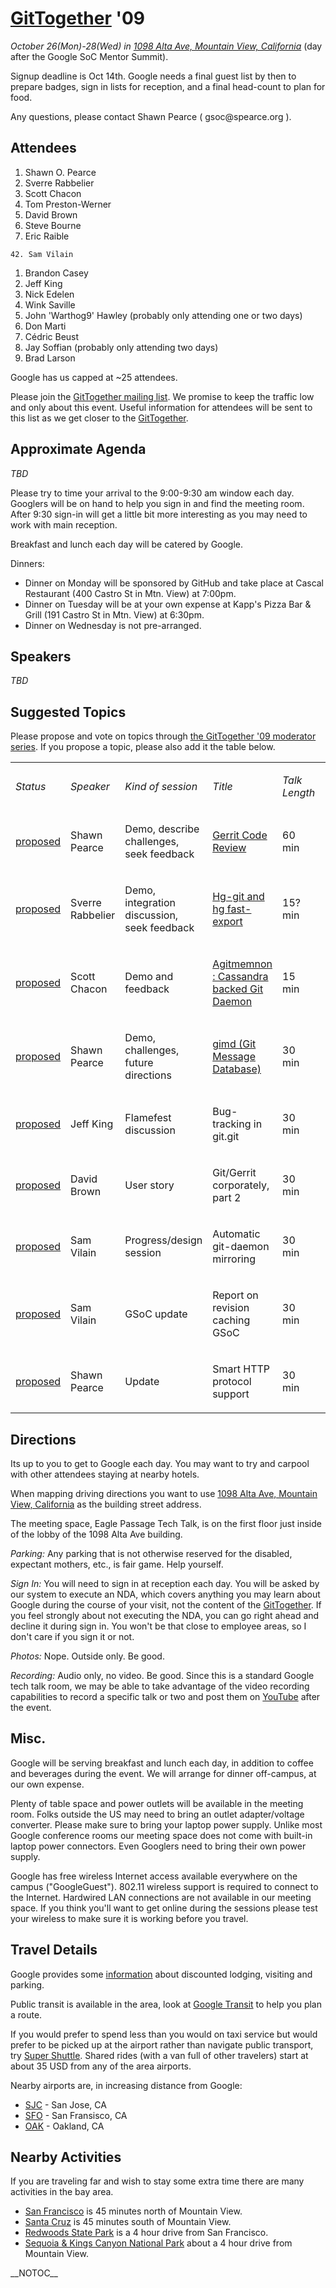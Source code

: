= [[GitTogether]] '09 =
''October 26(Mon)-28(Wed) in [http://maps.google.com/maps?f=q&source=s_q&hl=en&geocode=&q=1098+Alta+Ave,+Mountain+View,+CA+94043&sll=37.420123,-122.08592&sspn=0.010123,0.011952&ie=UTF8&t=h&z=17 1098 Alta Ave, Mountain View, California]'' (day after the Google SoC Mentor Summit).

Signup deadline is Oct 14th.  Google needs a final guest list by then to prepare badges, sign in lists for reception, and a final head-count to plan for food.

Any questions, please contact Shawn Pearce ( gsoc@spearce.org ).

== Attendees ==
# Shawn O. Pearce
# Sverre Rabbelier
# Scott Chacon
# Tom Preston-Werner
# David Brown
# Steve Bourne
# Eric Raible
 42. Sam Vilain
# Brandon Casey
# Jeff King
# Nick Edelen
# Wink Saville
# John 'Warthog9' Hawley (probably only attending one or two days)
# Don Marti
# Cédric Beust
# Jay Soffian (probably only attending two days)
# Brad Larson

Google has us capped at ~25 attendees.

Please join the [http://lists.utsl.gen.nz/mailman/listinfo.cgi/gittogether GitTogether mailing list].  We promise to keep the traffic low and only about this event. Useful information for attendees will be sent to this list as we get closer to the [[GitTogether]].

== Approximate Agenda ==

''TBD''

Please try to time your arrival to the 9:00-9:30 am window each day.  Googlers will be on hand to help you sign in and find the meeting room.  After 9:30 sign-in will get a little bit more interesting as you may need to work with main reception.

Breakfast and lunch each day will be catered by Google.

Dinners:
* Dinner on Monday will be sponsored by GitHub and take place at Cascal Restaurant (400 Castro St in Mtn. View) at 7:00pm.
* Dinner on Tuesday will be at your own expense at Kapp's Pizza Bar & Grill (191 Castro St in Mtn. View) at 6:30pm.
* Dinner on Wednesday is not pre-arranged.

== Speakers ==

''TBD''

== Suggested Topics ==

Please propose and vote on topics through [http://moderator.appspot.com/#15/e=bbfd5&t=bbfd6 the GitTogether '09 moderator series].  If you propose a topic, please also add it the table below.

{| border="1" cellpadding="2" cellspacing="0"
|  ''Status'' 
|  ''Speaker'' 
|  ''Kind of session'' 
|  ''Title'' 
|  ''Talk Length'' 
| 
|-
|  [http://moderator.appspot.com/#15/e=bbfd5&t=bbfd6&q=bcb91 proposed] 
|  Shawn Pearce 
|  Demo, describe challenges, seek feedback 
|  [http://code.google.com/p/gerrit/ Gerrit Code Review] 
|  60 min 
| 
|-
|  [http://moderator.appspot.com/#15/e=bbfd5&t=bbfd6&q=bbfd7 proposed] 
|  Sverre Rabbelier 
|  Demo, integration discussion, seek feedback 
|  [http://github.com/SRabbelier/hg-git/tree/fast-export Hg-git and hg fast-export] 
|  15? min 
| 
|-
|  [http://moderator.appspot.com/#15/e=bbfd5&t=bbfd6&q=bdb2d proposed] 
|  Scott Chacon 
|   Demo and feedback 
|  [http://github.com/schacon/agitmemnon Agitmemnon : Cassandra backed Git Daemon] 
|  15 min 
| 
|-
|  [http://moderator.appspot.com/#15/e=bbfd5&t=bbfd6&q=bfe72 proposed] 
|  Shawn Pearce 
|  Demo, challenges, future directions 
|  [http://code.google.com/p/gimd/ gimd (Git Message Database)] 
|  30 min 
| 
|-
|  [http://moderator.appspot.com/#15/e=bbfd5&t=bbfd6&q=bfe72 proposed] 
|  Jeff King 
|  Flamefest discussion 
|  Bug-tracking in git.git 
|  30 min 
| 
|-
|  [http://moderator.appspot.com/#15/e=bbfd5&t=bbfd6&q=bfe72 proposed] 
|  David Brown 
|  User story 
|  Git/Gerrit corporately, part 2 
|  30 min 
| 
|-
|  [http://moderator.appspot.com/#15/e=bbfd5&t=bbfd6&q=bfe72 proposed] 
|  Sam Vilain 
|  Progress/design session 
|  Automatic git-daemon mirroring 
|  30 min 
| 
|-
|  [http://moderator.appspot.com/#15/e=bbfd5&t=bbfd6&q=bfe72 proposed] 
|  Sam Vilain 
|  GSoC update 
|  Report on revision caching GSoC 
|  30 min 
| 
|-
|  [http://moderator.appspot.com/#15/e=bbfd5&t=bbfd6&q=bfe72 proposed] 
|  Shawn Pearce 
|  Update 
|  Smart HTTP protocol support 
|  30 min 
| 
|}

== Directions ==
Its up to you to get to Google each day.  You may want to try and carpool with other attendees staying at nearby hotels.

When mapping driving directions you want to use [http://maps.google.com/maps?f=q&source=s_q&hl=en&geocode=&q=1098+Alta+Ave,+Mountain+View,+CA+94043&sll=37.420123,-122.08592&sspn=0.010123,0.011952&ie=UTF8&t=h&z=17 1098 Alta Ave, Mountain View, California] as the building street address.

The meeting space, Eagle Passage Tech Talk, is on the first floor just inside of the lobby of the 1098 Alta Ave building.

''Parking:'' Any parking that is not otherwise reserved for the disabled, expectant mothers, etc., is fair game.  Help yourself.

''Sign In:'' You will need to sign in at reception each day. You will be asked by our system to execute an NDA, which covers anything you may learn about Google during the course of your visit, not the content of the [[GitTogether]]. If you feel strongly about not executing the NDA, you can go right ahead and decline it during sign in. You won't be that close to employee areas, so I don't care if you sign it or not.

''Photos:'' Nope. Outside only. Be good.

''Recording:'' Audio only, no video. Be good.  Since this is a standard Google tech talk room, we may be able to take advantage of the video recording capabilities to record a specific talk or two and post them on [http://www.youtube.com/ YouTube] after the event.

== Misc. ==
Google will be serving breakfast and lunch each day, in addition to coffee and beverages during the event.  We will arrange for dinner off-campus, at our own expense.

Plenty of table space and power outlets will be available in the meeting room.  Folks outside the US may need to bring an outlet adapter/voltage converter.  Please make sure to bring your laptop power supply.  Unlike most Google conference rooms our meeting space does not come with built-in laptop power connectors.  Even Googlers need to bring their own power supply.

Google has free wireless Internet access available everywhere on the campus ("GoogleGuest").  802.11 wireless support is required to connect to the Internet.  Hardwired LAN connections are not available in our meeting space.  If you think you'll want to get online during the sessions please test your wireless to make sure it is working before you travel.

== Travel Details ==
Google provides some [http://code.google.com/events/visitors/ information] about discounted lodging, visiting and parking.

Public transit is available in the area, look at [http://www.google.com/transit Google Transit] to help you plan a route.

If you would prefer to spend less than you would on taxi service but would prefer to be picked up at the airport rather than navigate public transport, try [http://www.supershuttle.com/ Super Shuttle]. Shared rides (with a van full of other travelers) start at about 35 USD from any of the area airports.

Nearby airports are, in increasing distance from Google:

* [http://maps.google.com/maps?f=q&source=s_q&hl=en&geocode=&q=SJC&sll=37.0625,-95.677068&sspn=79.498962,97.910156&ie=UTF8&t=h&z=15 SJC] - San Jose, CA
* [http://maps.google.com/maps?f=q&source=s_q&hl=en&geocode=&q=SFO&sll=37.366695,-121.925906&sspn=0.04052,0.047808&ie=UTF8&t=h&z=14 SFO] - San Fransisco, CA
* [http://maps.google.com/maps?f=q&source=s_q&hl=en&geocode=&q=OAK&sll=37.615223,-122.389979&sspn=0.080771,0.095615&ie=UTF8&t=h&z=14 OAK] - Oakland, CA

== Nearby Activities ==
If you are traveling far and wish to stay some extra time there are many activities in the bay area.

* [http://www.onlyinsanfrancisco.com/ San Francisco] is 45 minutes north of Mountain View.
* [http://www.santacruz.org/index.shtml Santa Cruz] is 45 minutes south of Mountain View.
* [http://www.humboldtredwoods.org/ Redwoods State Park] is a 4 hour drive from San Francisco.
* [http://www.nps.gov/seki/ Sequoia & Kings Canyon National Park] about a 4 hour drive from Mountain View.

__NOTOC__
